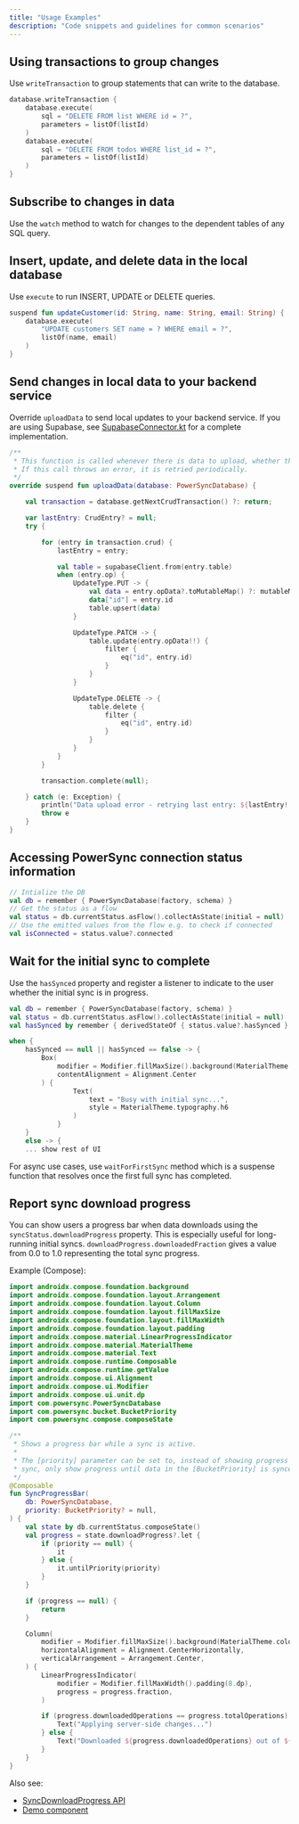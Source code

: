 ```yaml
---
title: "Usage Examples"
description: "Code snippets and guidelines for common scenarios"
---
```



## Using transactions to group changes

Use `writeTransaction` to group statements that can write to the database.

```kotlin
database.writeTransaction {
    database.execute(
        sql = "DELETE FROM list WHERE id = ?",
        parameters = listOf(listId)
    )
    database.execute(
        sql = "DELETE FROM todos WHERE list_id = ?",
        parameters = listOf(listId)
    )
}
```

## Subscribe to changes in data

Use the `watch` method to watch for changes to the dependent tables of any SQL query.

<KotlinWatch />

## Insert, update, and delete data in the local database

Use `execute` to run INSERT, UPDATE or DELETE queries.

```kotlin
suspend fun updateCustomer(id: String, name: String, email: String) {
    database.execute(
        "UPDATE customers SET name = ? WHERE email = ?",
        listOf(name, email)
    )
}
```

## Send changes in local data to your backend service

Override `uploadData` to send local updates to your backend service. If you are using Supabase, see [SupabaseConnector.kt](https://github.com/powersync-ja/powersync-kotlin/blob/main/connectors/supabase/src/commonMain/kotlin/com/powersync/connector/supabase/SupabaseConnector.kt) for a complete implementation.

```kotlin
/**
 * This function is called whenever there is data to upload, whether the device is online or offline.
 * If this call throws an error, it is retried periodically.
 */
override suspend fun uploadData(database: PowerSyncDatabase) {

    val transaction = database.getNextCrudTransaction() ?: return;

    var lastEntry: CrudEntry? = null;
    try {

        for (entry in transaction.crud) {
            lastEntry = entry;

            val table = supabaseClient.from(entry.table)
            when (entry.op) {
                UpdateType.PUT -> {
                    val data = entry.opData?.toMutableMap() ?: mutableMapOf()
                    data["id"] = entry.id
                    table.upsert(data)
                }

                UpdateType.PATCH -> {
                    table.update(entry.opData!!) {
                        filter {
                            eq("id", entry.id)
                        }
                    }
                }

                UpdateType.DELETE -> {
                    table.delete {
                        filter {
                            eq("id", entry.id)
                        }
                    }
                }
            }
        }

        transaction.complete(null);

    } catch (e: Exception) {
        println("Data upload error - retrying last entry: ${lastEntry!!}, $e")
        throw e
    }
}
```

## Accessing PowerSync connection status information

```kotlin
// Intialize the DB
val db = remember { PowerSyncDatabase(factory, schema) }
// Get the status as a flow
val status = db.currentStatus.asFlow().collectAsState(initial = null)
// Use the emitted values from the flow e.g. to check if connected
val isConnected = status.value?.connected
```

## Wait for the initial sync to complete

Use the `hasSynced` property and register a listener to indicate to the user whether the initial sync is in progress.

```kotlin
val db = remember { PowerSyncDatabase(factory, schema) }
val status = db.currentStatus.asFlow().collectAsState(initial = null)
val hasSynced by remember { derivedStateOf { status.value?.hasSynced } }

when {
    hasSynced == null || hasSynced == false -> {
        Box(
            modifier = Modifier.fillMaxSize().background(MaterialTheme.colors.background),
            contentAlignment = Alignment.Center
        ) {
                Text(
                    text = "Busy with initial sync...",
                    style = MaterialTheme.typography.h6
                )
            }
    }
    else -> {
    ... show rest of UI
```

For async use cases, use `waitForFirstSync` method which is a suspense function that resolves once the first full sync has completed.

## Report sync download progress

You can show users a progress bar when data downloads using the `syncStatus.downloadProgress` property. This is especially useful for long-running initial syncs. `downloadProgress.downloadedFraction` gives a value from 0.0 to 1.0 representing the total sync progress. 

Example (Compose):

```kotlin
import androidx.compose.foundation.background
import androidx.compose.foundation.layout.Arrangement
import androidx.compose.foundation.layout.Column
import androidx.compose.foundation.layout.fillMaxSize
import androidx.compose.foundation.layout.fillMaxWidth
import androidx.compose.foundation.layout.padding
import androidx.compose.material.LinearProgressIndicator
import androidx.compose.material.MaterialTheme
import androidx.compose.material.Text
import androidx.compose.runtime.Composable
import androidx.compose.runtime.getValue
import androidx.compose.ui.Alignment
import androidx.compose.ui.Modifier
import androidx.compose.ui.unit.dp
import com.powersync.PowerSyncDatabase
import com.powersync.bucket.BucketPriority
import com.powersync.compose.composeState

/**
 * Shows a progress bar while a sync is active.
 *
 * The [priority] parameter can be set to, instead of showing progress until the end of the entire
 * sync, only show progress until data in the [BucketPriority] is synced.
 */
@Composable
fun SyncProgressBar(
    db: PowerSyncDatabase,
    priority: BucketPriority? = null,
) {
    val state by db.currentStatus.composeState()
    val progress = state.downloadProgress?.let {
        if (priority == null) {
            it
        } else {
            it.untilPriority(priority)
        }
    }

    if (progress == null) {
        return
    }

    Column(
        modifier = Modifier.fillMaxSize().background(MaterialTheme.colors.background),
        horizontalAlignment = Alignment.CenterHorizontally,
        verticalArrangement = Arrangement.Center,
    ) {
        LinearProgressIndicator(
            modifier = Modifier.fillMaxWidth().padding(8.dp),
            progress = progress.fraction,
        )

        if (progress.downloadedOperations == progress.totalOperations) {
            Text("Applying server-side changes...")
        } else {
            Text("Downloaded ${progress.downloadedOperations} out of ${progress.totalOperations}.")
        }
    }
}
```

Also see:
- [SyncDownloadProgress API](https://powersync-ja.github.io/powersync-kotlin/core/com.powersync.sync/-sync-download-progress/index.html)
- [Demo component](https://github.com/powersync-ja/powersync-kotlin/blob/main/demos/supabase-todolist/shared/src/commonMain/kotlin/com/powersync/demos/components/GuardBySync.kt)

